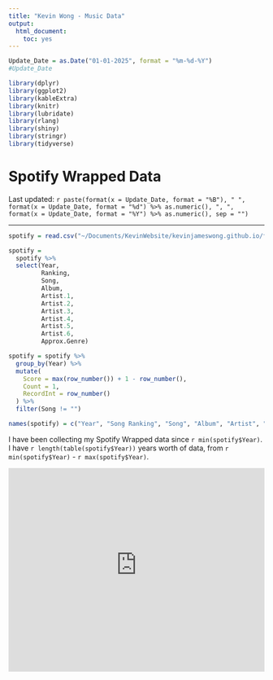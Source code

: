 ```yaml
---
title: "Kevin Wong - Music Data"
output:
  html_document:
    toc: yes
---
```


```r
Update_Date = as.Date("01-01-2025", format = "%m-%d-%Y")
#Update_Date

library(dplyr)
library(ggplot2)
library(kableExtra)
library(knitr)
library(lubridate)
library(rlang)
library(shiny)
library(stringr)
library(tidyverse)
```

<h1>Spotify Wrapped Data</h1>

<p class="last-updated">
Last updated: `r paste(format(x = Update_Date, format = "%B"), " ", format(x = Update_Date, format = "%d") %>% as.numeric(), ", ", format(x = Update_Date, format = "%Y") %>% as.numeric(), sep = "")`
</p>

<hr />

```r
spotify = read.csv("~/Documents/KevinWebsite/kevinjameswong.github.io/files/SpotifyWrapped.csv")

spotify =
  spotify %>%
  select(Year,
         Ranking,
         Song,
         Album,
         Artist.1,
         Artist.2,
         Artist.3,
         Artist.4,
         Artist.5,
         Artist.6,
         Approx.Genre)

spotify = spotify %>%
  group_by(Year) %>%
  mutate(
    Score = max(row_number()) + 1 - row_number(),
    Count = 1,
    RecordInt = row_number()
  ) %>%
  filter(Song != "")

names(spotify) = c("Year", "Song Ranking", "Song", "Album", "Artist", "Artist2", "Artist3", "Artist4", "Artist5", "Artist6", "Genre", "Score", "Count", "RecordInt")
```


<p class="last-updated">
I have been collecting my Spotify Wrapped data since `r min(spotify$Year)`. I have `r length(table(spotify$Year))` years worth of data, from `r min(spotify$Year)` - `r max(spotify$Year)`.
</p>

<iframe height="400" width="100%" frameborder="no" src="https://kevinjameswong.shinyapps.io/spotify/">
</iframe>


